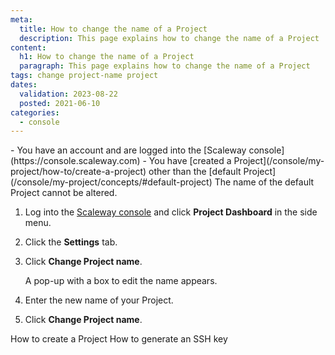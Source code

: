 ```yaml
---
meta:
  title: How to change the name of a Project
  description: This page explains how to change the name of a Project
content:
  h1: How to change the name of a Project
  paragraph: This page explains how to change the name of a Project
tags: change project-name project
dates:
  validation: 2023-08-22
  posted: 2021-06-10
categories:
  - console
---
```


<Macro id="iam-requirements" />

<Message type="requirement">
  - You have an account and are logged into the [Scaleway console](https://console.scaleway.com)
  - You have [created a Project](/console/my-project/how-to/create-a-project) other than the [default Project](/console/my-project/concepts/#default-project)
</Message>

<Message type="important">
  The name of the default Project cannot be altered.
</Message>

1. Log into the [Scaleway console](https://console.scaleway.com) and click **Project Dashboard** in the side menu.
2. Click the **Settings** tab.
3. Click **Change Project name**.
    <Lightbox src="scaleway-change-project-name.webp" alt="" />

    A pop-up with a box to edit the name appears.
    <Lightbox src="scaleway-change-project-name-pop-up.webp" alt="" />
4. Enter the new name of your Project.
5. Click **Change Project name**.


<Navigation title="See Also">
  <PreviousButton to="/console/my-project/how-to/create-a-project/">How to create a Project</PreviousButton>
  <NextButton to="/console/my-project/how-to/create-ssh-key/">How to generate an SSH key</NextButton>
</Navigation>

